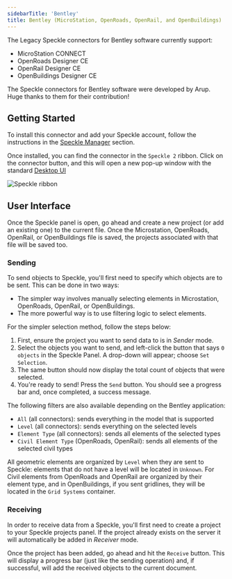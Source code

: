 ```yaml
---
sidebarTitle: 'Bentley'
title: Bentley (MicroStation, OpenRoads, OpenRail, and OpenBuildings)
---
```




<LegacyWarning connector="Bentley" /> 


<Info>
The Legacy Speckle connectors for Bentley software currently support:

- MicroStation CONNECT
- OpenRoads Designer CE
- OpenRail Designer CE
- OpenBuildings Designer CE
</Info>

<Note>
  The Speckle connectors for Bentley software were developed by Arup. Huge thanks to them for their contribution!
</Note>

## Getting Started

To install this connector and add your Speckle account, follow the instructions in the [Speckle Manager](/user/manager) section.

Once installed, you can find the connector in the `Speckle 2` ribbon. Click on the connector button, and this will open a new pop-up window with the standard [Desktop UI](/user/ui2.md)

<Frame>
  <img src="/images/legacy/bentley/speckle-ribbon.png" alt="Speckle ribbon" />
</Frame>

## User Interface

Once the Speckle panel is open, go ahead and create a new project (or add an existing one) to the current file. Once the Microstation, OpenRoads, OpenRail, or OpenBuildings file is saved, the projects associated with that file will be saved too.

### Sending

To send objects to Speckle, you'll first need to specify which objects are to be sent.
This can be done in two ways:

- The simpler way involves manually selecting elements in Microstation, OpenRoads, OpenRail, or OpenBuildings.
- The more powerful way is to use filtering logic to select elements.

For the simpler selection method, follow the steps below:

1. First, ensure the project you want to send data to is in _Sender_ mode.
2. Select the objects you want to send, and left-click the button that says `0 objects` in the Speckle Panel. A drop-down will appear; choose `Set Selection`.
3. The same button should now display the total count of objects that were selected.
4. You're ready to send! Press the `Send` button. You should see a progress bar and, once completed, a success message.

The following filters are also available depending on the Bentley application:

- `All` (all connectors): sends everything in the model that is supported
- `Level` (all connectors): sends everything on the selected levels
- `Element Type` (all connectors): sends all elements of the selected types
- `Civil Element Type` (OpenRoads, OpenRail): sends all elements of the selected civil types

All geometric elements are organized by `Level` when they are sent to Speckle: elements that do not have a level will be located in `Unknown`. For Civil elements from OpenRoads and OpenRail are organized by their element type, and in OpenBuildings, if you sent gridlines, they will be located in the `Grid Systems` container.

### Receiving

In order to receive data from a Speckle, you'll first need to create a project to your Speckle projects panel. If the project already exists on the server it will automatically be added in _Receiver_ mode.

Once the project has been added, go ahead and hit the `Receive` button. This will display a progress bar (just like the sending operation) and, if successful, will add the received objects to the current document.